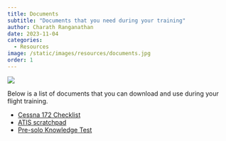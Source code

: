 ```yaml
---
title: Documents
subtitle: "Documents that you need during your training"
author: Charath Ranganathan
date: 2023-11-04
categories:
  - Resources
image: /static/images/resources/documents.jpg
order: 1
---
```


![](/static/images/resources/documents.jpg)

Below is a list of documents that you can download and use during your flight training.

* [Cessna 172 Checklist](/static/resources/documents/checklist-C172.pdf)
* [ATIS scratchpad](/static/resources/documents/atis-scratchpad.pdf)
* [Pre-solo Knowledge Test](/static/resources/documents/pre-solo-knowledge-test.pdf)
